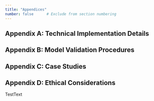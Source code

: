 ```yaml
---
title: "Appendices" 
number: false      # Exclude from section numbering
---
```


## Appendix A: Technical Implementation Details

<!-- Detailed documentation of software implementation, including data structures, algorithms, and optimization techniques. -->

## Appendix B: Model Validation Procedures

<!-- Comprehensive description of validation protocols, including expert review processes, formal verification methods, and empirical testing. -->

## Appendix C: Case Studies

<!-- Additional case studies demonstrating application of the system to specific AI governance questions. -->

## Appendix D: Ethical Considerations

<!-- Analysis of ethical dimensions of formal risk modeling, including potential misuses, responsibility considerations, and normative implications. -->


TestText

<!-- ## Affidavit -->